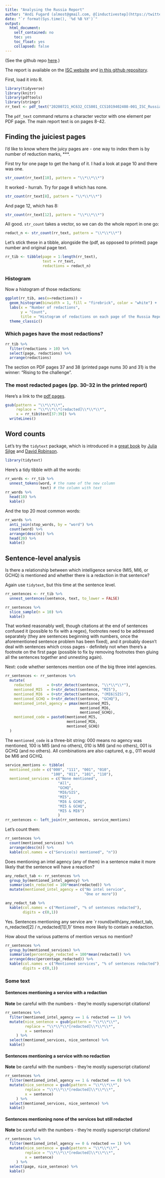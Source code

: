 ```yaml
---
title: "Analysing the Russia Report"
author: "Andi Fugard (almost@gmail.com, @[inductivestep](https://twitter.com/InductiveStep))"
date: "`r format(Sys.time(), '%d %B %Y')`"
output:
  html_document:
    self_contained: no
    toc: yes
    toc_float: yes
    collapsed: false
---
```


(See the github repo [here](https://github.com/InductiveStep/Russia-Report).)


The report is available on the [ISC website](http://isc.independent.gov.uk/news-archive/21july2020) and [in this github repository](20200721_HC632_CCS001_CCS1019402408-001_ISC_Russia_Report_Web_Accessible.pdf).

First, load it into R.

```r
library(tidyverse)
library(knitr)
library(pdftools)
library(stringr)
rr_text <- pdf_text("20200721_HC632_CCS001_CCS1019402408-001_ISC_Russia_Report_Web_Accessible.pdf")
```
The `pdf_text` command returns a character vector with one element per PDF page. The main report text is on pages 8-42.


## Finding the juiciest pages

I'd like to know where the juicy pages are - one way to index them is by number of reduction marks, ***.

First try for one page to get the hang of it. I had a look at page 10 and there was one.

```r
str_count(rr_text[10], pattern = "\\*\\*\\*")
```

It worked - hurrah. Try for page 8 which has none.

```r
str_count(rr_text[8], pattern = "\\*\\*\\*")
```

And page 12, which has 8:

```r
str_count(rr_text[12], pattern = "\\*\\*\\*")
```

All good. `str_count` takes a vector, so we can do the whole report in one go:

```r
redact_n <- str_count(rr_text, pattern = "\\*\\*\\*")
```

Let's stick these in a tibble, alongside the (pdf, as opposed to printed) page number and original page text.

```r
rr_tib <- tibble(page = 1:length(rr_text),
                 text = rr_text,
                 redactions = redact_n)
```

### Histogram

Now a histogram of those redactions:

```r
ggplot(rr_tib, aes(x=redactions)) +
  geom_histogram(binwidth = 1, fill = "firebrick", color = "white") +
  labs(x = "Number of redactions",
       y = "Count",
       title = "Histogram of redactions on each page of the Russia Report") +
  theme_classic()
```

### Which pages have the most redactions?

```r
rr_tib %>%
  filter(redactions > 10) %>%
  select(page, redactions) %>%
  arrange(redactions)
```

The section on PDF pages 37 and 38 (printed page nums 30 and 31) is the winner: "Rising to the challenge".

### The most redacted pages (pp. 30-32 in the printed report)

Here's a link to the [pdf pages](https://inductivestep.github.io/Russia-Report/20200721_HC632_CCS001_CCS1019402408-001_ISC_Russia_Report_Web_Accessible.pdf#page=37).

```r
gsub(pattern = "\\*\\*\\*",
     replace = "\\*\\*\\*[redacted]\\*\\*\\*",
     x = rr_tib$text[37:39]) %>%
  writeLines()
```



## Word counts

Let's try the `tidytext` package, which is introduced in a [great book](https://www.tidytextmining.com/) by [Julia Silge](https://juliasilge.com/) and [David Robinson](http://varianceexplained.org/).

```r
library(tidytext)
```

Here's a tidy tibble with all the words:

```r
rr_words <- rr_tib %>%
  unnest_tokens(word, # the name of the new column
                text) # the column with text
rr_words %>%
  head(10) %>%
  kable()
```

And the top 20 most common words:

```r
rr_words %>%
  anti_join(stop_words, by = "word") %>%
  count(word) %>%
  arrange(desc(n)) %>%
  head(20) %>%
  kable()
```


## Sentence-level analysis

Is there a relationship between which intelligence service (MI5, MI6, or GCHQ) is mentioned and whether there is a redaction in that sentence?

Again use `tidytext`, but this time at the sentence level.

```r
rr_sentences <- rr_tib %>%
  unnest_sentences(sentence, text, to_lower = FALSE)

rr_sentences %>%
  slice_sample(n = 10) %>%
  kable()
```

That worked reasonably well, though citations at the end of sentences confused it (possible to fix with a regex), footnotes need to be addressed separately (they are sentences beginning with numbers, once the aforementioned sentence problem has been fixed), and it probably doesn't deal with sentences which cross pages - definitely not when there's a footnote on the first page (possible to fix by removing footnotes then gluing all the sentences together and unnesting again).

Next: code whether sentences mention one of the big three intel agencies.

```r
rr_sentences <- rr_sentences %>%
  mutate(
    redacted       = 0+str_detect(sentence, "\\*\\*\\*"),
    mentioned_MI5  = 0+str_detect(sentence, "MI5"),
    mentioned_MI6  = 0+str_detect(sentence, "(MI6|SIS)"),
    mentioned_GCHQ = 0+str_detect(sentence, "GCHQ"),
    mentioned_intel_agency = pmax(mentioned_MI5,
                                  mentioned_MI6,
                                  mentioned_GCHQ),
    mentioned_code = paste0(mentioned_MI5,
                            mentioned_MI6,
                            mentioned_GCHQ)
  )
```

The `mentioned_code` is a three-bit string: 000 means no agency was mentioned, 100 is MI5 (and no others), 010 is MI6 (and no others), 001 is GCHQ (and no others). All combinations are also captured, e.g., 011 would be MI6 and GCHQ.

```r
service_mentions <- tibble(
  mentioned_code = c("000", "111", "001", "010",
                     "100", "011", "101", "110"),
  mentioned_services = c("None mentioned",
                        "All",
                        "GCHQ",
                        "MI6/SIS",
                        "MI5",
                        "MI6 & GCHQ",
                        "MI5 & GCHQ",
                        "MI5 & MI6")
                        )
rr_sentences <- left_join(rr_sentences, service_mentions)
```


Let's count them:

```r
rr_sentences %>%
  count(mentioned_services) %>%
  arrange(desc(n)) %>%
  kable(col.names = c("Service(s) mentioned", "n"))
```

Does mentioning an intel agency (any of them) in a sentence make it more likely that the sentence will have a reaction?

```r
any_redact_tab <- rr_sentences %>%
  group_by(mentioned_intel_agency) %>%
  summarise(n_redacted = 100*mean(redacted)) %>%
  mutate(mentioned_intel_agency = c("No intel service",
                                    "One or more"))

any_redact_tab %>%
  kable(col.names = c("Mentioned", "% of sentences redacted"),
        digits = c(0,1))
```

Yes. Sentences mentioning any service are `r round(with(any_redact_tab, n_redacted[2] / n_redacted[1]),1)' times more likely to contain a redaction.

How about the various patterns of mention versus no mention?

```r
rr_sentences %>%
  group_by(mentioned_services) %>%
  summarise(percentage_redacted = 100*mean(redacted)) %>%
  arrange(desc(percentage_redacted)) %>%
  kable(col.names = c("Mentioned services", "% of sentences redacted"),
        digits = c(0,1))
```

### Some text

#### Sentences mentioning a service with a redaction

**Note** be careful with the numbers - they're mostly superscript citations!


```r
rr_sentences %>%
  filter(mentioned_intel_agency == 1 & redacted == 1) %>%
  mutate(nice_sentence = gsub(pattern = "\\*\\*\\*",
         replace = "\\*\\*\\*[redacted]\\*\\*\\*",
         x = sentence)
     ) %>%
  select(mentioned_services, nice_sentence) %>%
  kable()
```

#### Sentences mentioning a service with no redaction

**Note** be careful with the numbers - they're mostly superscript citations!


```r
rr_sentences %>%
  filter(mentioned_intel_agency == 1 & redacted == 0) %>%
  mutate(nice_sentence = gsub(pattern = "\\*\\*\\*",
         replace = "\\*\\*\\*[redacted]\\*\\*\\*",
         x = sentence)
     ) %>%
  select(mentioned_services, nice_sentence) %>%
  kable()
```




#### Sentences mentioning none of the services but still redacted

**Note** be careful with the numbers - they're mostly superscript citations!

```r
rr_sentences %>%
  filter(mentioned_intel_agency == 0 & redacted == 1) %>%
  mutate(nice_sentence = gsub(pattern = "\\*\\*\\*",
         replace = "\\*\\*\\*[redacted]\\*\\*\\*",
         x = sentence)
     ) %>%
  select(page, nice_sentence) %>%
  kable()
```


